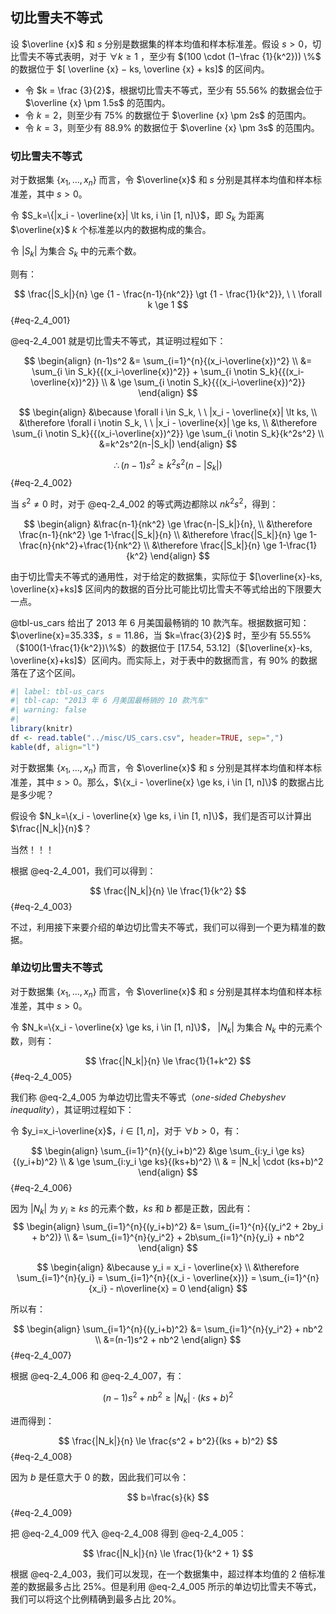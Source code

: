 ## 切比雪夫不等式 {#sec-2_4}
设 $\overline {x}$ 和 $s$ 分别是数据集的样本均值和样本标准差。假设 $s > 0$，切比雪夫不等式表明，对于 $\forall k \ge 1$ ，至少有 $(100 \cdot (1−\frac {1}{k^2})) \%$ 的数据位于 $[ \overline {x} − ks, \overline {x} + ks]$ 的区间内。

* 令 $k = \frac {3}{2}$，根据切比雪夫不等式，至少有 $55.56\%$ 的数据会位于 $\overline {x} \pm 1.5s$ 的范围内。
* 令 $k=2$，则至少有 $75\%$ 的数据位于 $\overline {x} \pm 2s$ 的范围内。
* 令 $k=3$，则至少有 $88.9\%$ 的数据位于 $\overline {x} \pm 3s$ 的范围内。

### 切比雪夫不等式
对于数据集 $\{x_1,...,x_n\}$ 而言，令 $\overline{x}$ 和 $s$ 分别是其样本均值和样本标准差，其中 $s \gt 0$。

令 $S_k=\{|x_i - \overline{x}| \lt ks, i \in [1, n]\}$，即 $S_k$ 为距离 $\overline{x}$ $k$ 个标准差以内的数据构成的集合。

令 $|S_k|$ 为集合 $S_k$ 中的元素个数。

则有：

$$
\frac{|S_k|}{n} \ge {1 - \frac{n-1}{nk^2}} \gt {1 - \frac{1}{k^2}}, \ \ \forall k \ge 1
$$ {#eq-2_4_001}

@eq-2_4_001 就是切比雪夫不等式，其证明过程如下：

$$
\begin{align}
(n-1)s^2 &= \sum_{i=1}^{n}{(x_i-\overline{x})^2} \\
&= \sum_{i \in S_k}{{(x_i-\overline{x})^2}} + \sum_{i \notin S_k}{{(x_i-\overline{x})^2}} \\
& \ge \sum_{i \notin S_k}{{(x_i-\overline{x})^2}}
\end{align}
$$

$$
\begin{align}
&\because \forall i \in S_k, \ \ |x_i - \overline{x}| \lt ks, \\
&\therefore \forall i \notin S_k, \ \ |x_i - \overline{x}| \ge ks, \\
&\therefore \sum_{i \notin S_k}{{(x_i-\overline{x})^2}} \ge \sum_{i \notin S_k}{k^2s^2} \\
&=k^2s^2(n-|S_k|)
\end{align}
$$

$$
\therefore (n-1)s^2 \ge k^2s^2(n-|S_k|)
$$ {#eq-2_4_002}

当 $s^2 \ne 0$ 时，对于 @eq-2_4_002 的等式两边都除以 $nk^2s^2$，得到：

$$
\begin{align}
&\frac{n-1}{nk^2} \ge \frac{n-|S_k|}{n}, \\
&\therefore \frac{n-1}{nk^2} \ge 1-\frac{|S_k|}{n} \\
&\therefore \frac{|S_k|}{n} \ge 1-\frac{n}{nk^2}+\frac{1}{nk^2} \\
&\therefore \frac{|S_k|}{n} \ge 1-\frac{1}{k^2}
\end{align}
$$

由于切比雪夫不等式的通用性，对于给定的数据集，实际位于 $[\overline{x}-ks, \overline{x}+ks]$ 区间内的数据的百分比可能比切比雪夫不等式给出的下限要大一点。

::: {#exm-2_4_a}
@tbl-us_cars 给出了 2013 年 6 月美国最畅销的 10 款汽车。根据数据可知：$\overline{x}=35.33$，$s=11.86$，当 $k=\frac{3}{2}$ 时，至少有 55.55%（$100(1-\frac{1}{k^2})\%$）的数据位于 [17.54, 53.12]（$[\overline{x}-ks, \overline{x}+ks]$）区间内。而实际上，对于表中的数据而言，有 $90\%$ 的数据落在了这个区间。
:::

```r
#| label: tbl-us_cars
#| tbl-cap: "2013 年 6 月美国最畅销的 10 款汽车"
#| warning: false
#| 
library(knitr)
df <- read.table("../misc/US_cars.csv", header=TRUE, sep=",")
kable(df, align="l")
```

对于数据集 $\{x_1,...,x_n\}$ 而言，令 $\overline{x}$ 和 $s$ 分别是其样本均值和样本标准差，其中 $s \gt 0$。那么，$\{x_i - \overline{x} \ge ks, i \in [1, n]\}$ 的数据占比是多少呢？

假设令 $N_k=\{x_i - \overline{x} \ge ks, i \in [1, n]\}$，我们是否可以计算出 $\frac{|N_k|}{n}$？

当然！！！

根据 @eq-2_4_001，我们可以得到：

$$
\frac{|N_k|}{n} \le \frac{1}{k^2}
$$ {#eq-2_4_003}

不过，利用接下来要介绍的单边切比雪夫不等式，我们可以得到一个更为精准的数据。

### 单边切比雪夫不等式
对于数据集 $\{x_1,...,x_n\}$ 而言，令 $\overline{x}$ 和 $s$ 分别是其样本均值和样本标准差，其中 $s \gt 0$。

令 $N_k=\{x_i - \overline{x} \ge ks, i \in [1, n]\}$， $|N_k|$ 为集合 $N_k$ 中的元素个数，则有：

$$
\frac{|N_k|}{n} \le \frac{1}{1+k^2}
$$ {#eq-2_4_005}

我们称 @eq-2_4_005 为单边切比雪夫不等式（*one-sided Chebyshev inequality*），其证明过程如下：

令 $y_i=x_i-\overline{x}$，$i \in [1,n]$，对于 $\forall b \gt 0$，有：

$$
\begin{align}
\sum_{i=1}^{n}{(y_i+b)^2} &\ge \sum_{i:y_i \ge ks}{(y_i+b)^2} \\
& \ge \sum_{i:y_i \ge ks}{(ks+b)^2} \\
& = |N_k| \cdot (ks+b)^2
\end{align}
$$ {#eq-2_4_006}

因为 $|N_k|$ 为 $y_i \ge ks$ 的元素个数，$ks$ 和 $b$ 都是正数，因此有：
$$
\begin{align}
\sum_{i=1}^{n}{(y_i+b)^2} &= \sum_{i=1}^{n}{(y_i^2 + 2by_i + b^2)} \\
&= \sum_{i=1}^{n}{y_i^2} + 2b\sum_{i=1}^{n}{y_i} + nb^2
\end{align}
$$

$$
\begin{align}
&\because y_i = x_i - \overline{x} \\
&\therefore \sum_{i=1}^{n}{y_i} = \sum_{i=1}^{n}{(x_i - \overline{x})} = \sum_{i=1}^{n}{x_i} - n\overline{x} = 0
\end{align}
$$

所以有：

$$
\begin{align}
\sum_{i=1}^{n}{(y_i+b)^2} &= \sum_{i=1}^{n}{y_i^2} + nb^2 \\
&=(n-1)s^2 + nb^2
\end{align}
$$ {#eq-2_4_007}

根据 @eq-2_4_006 和 @eq-2_4_007，有：

$$
(n-1)s^2 + nb^2 \ge |N_k| \cdot (ks+b)^2
$$

进而得到：

$$
\frac{|N_k|}{n} \le \frac{s^2 + b^2}{(ks + b)^2}
$$ {#eq-2_4_008}

因为 $b$ 是任意大于 0 的数，因此我们可以令：

$$
b=\frac{s}{k}
$$ {#eq-2_4_009}

把 @eq-2_4_009 代入 @eq-2_4_008 得到 @eq-2_4_005：

$$
\frac{|N_k|}{n} \le \frac{1}{k^2 + 1}
$$

根据 @eq-2_4_003，我们可以发现，在一个数据集中，超过样本均值的 2 倍标准差的数据最多占比 25%。但是利用 @eq-2_4_005 所示的单边切比雪夫不等式，我们可以将这个比例精确到最多占比 20%。
